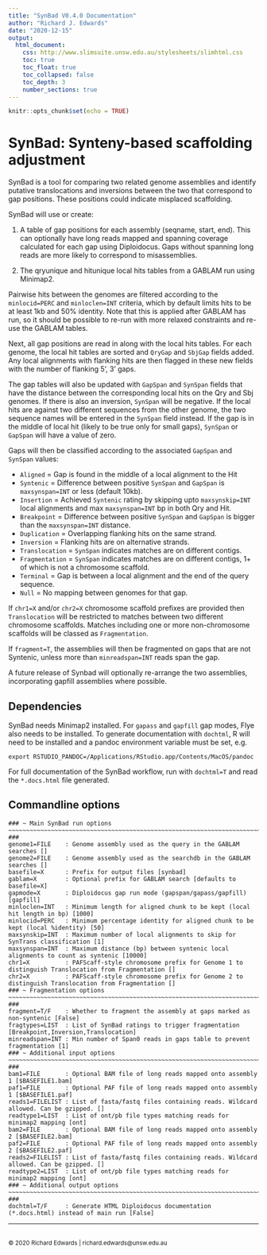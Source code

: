 ```yaml
---
title: "SynBad V0.4.0 Documentation"
author: "Richard J. Edwards"
date: "2020-12-15"
output:
  html_document:
    css: http://www.slimsuite.unsw.edu.au/stylesheets/slimhtml.css
    toc: true
    toc_float: true
    toc_collapsed: false
    toc_depth: 3
    number_sections: true
---
```



```r
knitr::opts_chunk$set(echo = TRUE)
```


<a name="Top" />


# SynBad:  Synteny-based scaffolding adjustment

SynBad is a tool for comparing two related genome assemblies and identify putative translocations and inversions
between the two that correspond to gap positions. These positions could indicate misplaced scaffolding.

SynBad will use or create:

1. A table of gap positions for each assembly (seqname, start, end). This can optionally have long reads mapped and
spanning coverage calculated for each gap using Diploidocus. Gaps without spanning long reads are more likely to
correspond to misassemblies.

2. The qryunique and hitunique local hits tables from a GABLAM run using Minimap2.

Pairwise hits between the genomes are filtered according to the `minlocid=PERC` and `minloclen=INT` criteria, which
by default limits hits to be at least 1kb and 50% identity. Note that this is applied after GABLAM has run, so it
should be possible to re-run with more relaxed constraints and re-use the GABLAM tables.

Next, all gap positions are read in along with the local hits tables. For each genome, the local hit tables are
sorted and `QryGap` and `SbjGap` fields added. Any local alignments with flanking hits are then flagged in these
new fields with the number of flanking 5', 3' gaps.

The gap tables will also be updated with `GapSpan` and `SynSpan` fields that have the distance between the
corresponding local hits on the Qry and Sbj genomes. If there is also an inversion, `SynSpan` will be negative.
If the local hits are against two different sequences from the other genome, the two sequence names will be
entered in the `SynSpan` field instead. If the gap is in the middle of local hit (likely to be true only for
small gaps), `SynSpan` or `GapSpan` will have a value of zero.

Gaps will then be classified according to the associated `GapSpan` and `SynSpan` values:

* `Aligned` = Gap is found in the middle of a local alignment to the Hit
* `Syntenic` = Difference between positive `SynSpan` and `GapSpan` is `maxsynspan=INT` or less (default 10kb).
* `Insertion` = Achieved `Syntenic` rating by skipping upto `maxsynskip=INT` local alignments and max `maxsynspan=INT` bp in both Qry and Hit.
* `Breakpoint` = Difference between positive `SynSpan` and `GapSpan` is bigger than the `maxsynspan=INT` distance.
* `Duplication` = Overlapping flanking hits on the same strand.
* `Inversion` = Flanking hits are on alternative strands.
* `Translocation` = `SynSpan` indicates matches are on different contigs.
* `Fragmentation` = `SynSpan` indicates matches are on different contigs, 1+ of which is not a chromosome scaffold.
* `Terminal` = Gap is between a local alignment and the end of the query sequence.
* `Null` = No mapping between genomes for that gap.

If `chr1=X` and/or `chr2=X` chromosome scaffold prefixes are provided then `Translocation` will be restricted to
matches between two different chromosome scaffolds. Matches including one or more non-chromosome scaffolds will
be classed as `Fragmentation`.

If `fragment=T`, the assemblies will then be fragmented on gaps that are not Syntenic, unless more than
`minreadspan=INT` reads span the gap.

A future release of Synbad will optionally re-arrange the two assemblies, incorporating gapfill assemblies
where possible.

## Dependencies

SynBad needs Minimap2 installed. For `gapass` and `gapfill` gap modes, Flye also needs to be installed. To generate
documentation with `dochtml`, R will need to be installed and a pandoc environment variable must be set, e.g.

    export RSTUDIO_PANDOC=/Applications/RStudio.app/Contents/MacOS/pandoc

For full documentation of the SynBad workflow, run with `dochtml=T` and read the `*.docs.html` file generated.


## Commandline options

```
### ~ Main SynBad run options ~~~~~~~~~~~~~~~~~~~~~~~~~~~~~~~~~~~~~~~~~~~~~~~~~~~~~~~~~~~~~~~~~~~~~~~~~~~~~~~~~~~ ###
genome1=FILE    : Genome assembly used as the query in the GABLAM searches []
genome2=FILE    : Genome assembly used as the searchdb in the GABLAM searches []
basefile=X      : Prefix for output files [synbad]
gablam=X        : Optional prefix for GABLAM search [defaults to basefile=X]
gapmode=X       : Diploidocus gap run mode (gapspan/gapass/gapfill) [gapfill]
minloclen=INT   : Minimum length for aligned chunk to be kept (local hit length in bp) [1000]
minlocid=PERC   : Minimum percentage identity for aligned chunk to be kept (local %identity) [50]
maxsynskip=INT  : Maximum number of local alignments to skip for SynTrans classification [1]
maxsynspan=INT  : Maximum distance (bp) between syntenic local alignments to count as syntenic [10000]
chr1=X          : PAFScaff-style chromosome prefix for Genome 1 to distinguish Translocation from Fragmentation []
chr2=X          : PAFScaff-style chromosome prefix for Genome 2 to distinguish Translocation from Fragmentation []
### ~ Fragmentation options ~~~~~~~~~~~~~~~~~~~~~~~~~~~~~~~~~~~~~~~~~~~~~~~~~~~~~~~~~~~~~~~~~~~~~~~~~~~~~~~~~~~~~ ###
fragment=T/F    : Whether to fragment the assembly at gaps marked as non-syntenic [False]
fragtypes=LIST  : List of SynBad ratings to trigger fragmentation [Breakpoint,Inversion,Translocation]
minreadspan=INT : Min number of Span0 reads in gaps table to prevent fragmentation [1]
### ~ Additional input options ~~~~~~~~~~~~~~~~~~~~~~~~~~~~~~~~~~~~~~~~~~~~~~~~~~~~~~~~~~~~~~~~~~~~~~~~~~~~~~~~~~ ###
bam1=FILE       : Optional BAM file of long reads mapped onto assembly 1 [$BASEFILE1.bam]
paf1=FILE       : Optional PAF file of long reads mapped onto assembly 1 [$BASEFILE1.paf]
reads1=FILELIST : List of fasta/fastq files containing reads. Wildcard allowed. Can be gzipped. []
readtype1=LIST  : List of ont/pb file types matching reads for minimap2 mapping [ont]
bam2=FILE       : Optional BAM file of long reads mapped onto assembly 2 [$BASEFILE2.bam]
paf2=FILE       : Optional PAF file of long reads mapped onto assembly 2 [$BASEFILE2.paf]
reads2=FILELIST : List of fasta/fastq files containing reads. Wildcard allowed. Can be gzipped. []
readtype2=LIST  : List of ont/pb file types matching reads for minimap2 mapping [ont]
### ~ Additional output options ~~~~~~~~~~~~~~~~~~~~~~~~~~~~~~~~~~~~~~~~~~~~~~~~~~~~~~~~~~~~~~~~~~~~~~~~~~~~~~~~~ ###
dochtml=T/F     : Generate HTML Diploidocus documentation (*.docs.html) instead of main run [False]
```

---



<br>
<small>&copy; 2020 Richard Edwards | richard.edwards@unsw.edu.au</small>
